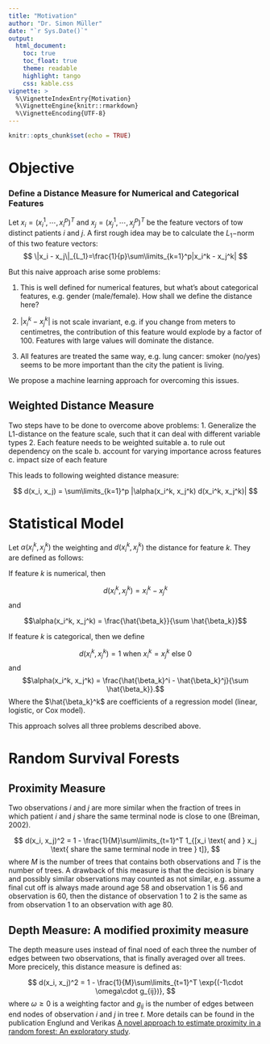 ---
title: "Motivation"
author: "Dr. Simon Müller"
date: "`r Sys.Date()`"
output:
  html_document:
    toc: true
    toc_float: true
    theme: readable
    highlight: tango
    css: kable.css
vignette: >
  %\VignetteIndexEntry{Motivation}
  %\VignetteEngine{knitr::rmarkdown}
  %\VignetteEncoding{UTF-8}
---

```{r setup, include=FALSE}
knitr::opts_chunk$set(echo = TRUE)
```

# Objective

### Define a Distance Measure for Numerical and Categorical Features

Let $x_i = \left(x_i^1,\cdots,x_i^p\right)^T$ and $x_j = \left(x_j^1,\cdots,x_j^p\right)^T$
be the feature vectors of tow distinct patients $i$ and $j$. A first rough idea may be to calculate the $L_1-$norm of this two feature vectors:
$$
\|x_i - x_j\|_{L_1}=\frac{1}{p}\sum\limits_{k=1}^p|x_i^k - x_j^k|
$$

But this naive approach arise some problems:

1. This is well defined for numerical features, but what's about categorical features, e.g. gender (male/female). How shall we define the distance here?

2. $|x_i^k - x_j^k|$ is not scale invariant, e.g. if you change from meters to centimetres, the contribution of this feature would explode by a factor of 100. Features with large values will dominate the distance. 

3. All features are treated the same way, e.g. lung cancer: smoker (no/yes) seems to be more important than the city the patient is living.

We propose a machine learning approach for overcoming this issues.

## Weighted Distance Measure

Two steps have to be done to overcome above problems:
1. Generalize the L1-distance on the feature scale, such that it can deal with different variable types
2. Each feature needs to be weighted suitable 
  a. to rule out dependency on the scale
  b. account for varying importance across features
  c. impact size of each feature

This leads to following weighted distance measure:

$$
d(x_i, x_j) = \sum\limits_{k=1}^p |\alpha(x_i^k, x_j^k) d(x_i^k, x_j^k)|
$$

# Statistical Model

Let $\alpha(x_i^k, x_j^k)$ the weighting and $d(x_i^k, x_j^k)$ the distance for feature $k$. They are defined as follows:

If feature $k$ is numerical, then

$$d(x_i^k, x_j^k) = x_i^k - x_j^k$$ and

$$\alpha(x_i^k, x_j^k) = \frac{\hat{\beta_k}}{\sum \hat{\beta_k}}$$

If feature $k$ is categorical, then we define

$$d(x_i^k, x_j^k) = 1 \text{ when } x_i^k = x_j^k \text{ else } 0$$ and
$$\alpha(x_i^k, x_j^k) = \frac{\hat{\beta_k}^i - \hat{\beta_k}^j}{\sum \hat{\beta_k}}.$$
Where the $\hat{\beta_k}^k$ are coefficients of a regression model (linear, logistic, or Cox model).

This approach solves all three problems described above. 


# Random Survival Forests

## Proximity Measure

Two observations $i$ and $j$ are more similar when the fraction of trees in which patient $i$ and $j$ share the same terminal node is close to one (Breiman, 2002).

$$
d(x_i, x_j)^2 = 1 - \frac{1}{M}\sum\limits_{t=1}^T 1_{[x_i \text{ and } x_j \text{ share the same terminal node in tree } t]},
$$
where $M$ is the number of trees that contains both observations and $T$ is the number of trees. A drawback of this measure is that the decision is binary and possibly similar observations may counted as not similar, e.g. assume a final cut off is always made around age 58 and observation 1 is 56 and observation is 60, then the distance of observation 1 to 2 is the same as from observation 1 to an observation with age 80.

## Depth Measure: A modified proximity measure

The depth measure uses instead of final noed of each three the number of edges between two observations, that is finally averaged over all trees. More precicely, this distance measure is defined as:

$$
d(x_i, x_j)^2 = 1 - \frac{1}{M}\sum\limits_{t=1}^T \exp{(-1\cdot \omega\cdot g_{ij})},
$$
where $\omega \geq 0$ is a weighting factor and $g_{ij}$ is the number of edges between end nodes of observation $i$ and $j$ in tree $t$. More details can be found in the publication Englund and Verikas [A novel approach to estimate proximity in a random forest: An exploratory study](https://www.researchgate.net/publication/257404436_A_novel_approach_to_estimate_proximity_in_a_random_forest_An_exploratory_study).

